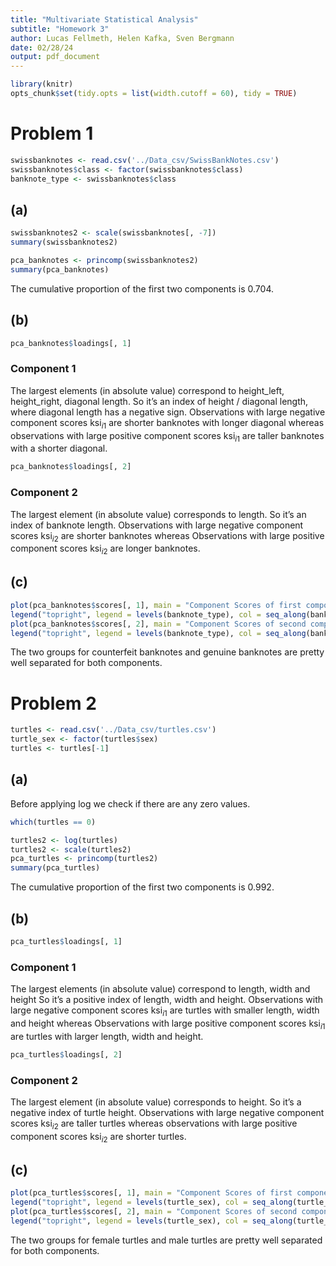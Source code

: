 ```yaml
---
title: "Multivariate Statistical Analysis"
subtitle: "Homework 3"
author: Lucas Fellmeth, Helen Kafka, Sven Bergmann
date: 02/28/24
output: pdf_document
---
```


```r
library(knitr)
opts_chunk$set(tidy.opts = list(width.cutoff = 60), tidy = TRUE)
```

# Problem 1

```r
swissbanknotes <- read.csv('../Data_csv/SwissBankNotes.csv')
swissbanknotes$class <- factor(swissbanknotes$class)
banknote_type <- swissbanknotes$class
```

## (a)

```r
swissbanknotes2 <- scale(swissbanknotes[, -7])
summary(swissbanknotes2)
```
```r
pca_banknotes <- princomp(swissbanknotes2)
summary(pca_banknotes)
```

The cumulative proportion of the first two components is $0.704$.

## (b)

```r
pca_banknotes$loadings[, 1]
```

### Component 1

The largest elements (in absolute value) correspond to height_left, height_right, diagonal length.
So it's an index of height / diagonal length, where diagonal length has a negative sign.
Observations with large negative component scores $\text{ksi}_{i1}$ are shorter banknotes with longer diagonal
whereas observations with large positive component scores $\text{ksi}_{i1}$ are taller banknotes with a shorter diagonal.

```r
pca_banknotes$loadings[, 2]
```

### Component 2

The largest element (in absolute value) corresponds to length.
So it's an index of banknote length.
Observations with large negative component scores $\text{ksi}_{i2}$ are shorter banknotes
whereas Observations with large positive component scores $\text{ksi}_{i2}$ are longer banknotes.

## (c)

```r
plot(pca_banknotes$scores[, 1], main = "Component Scores of first component", col = banknote_type, pch = 16)
legend("topright", legend = levels(banknote_type), col = seq_along(banknote_type), pch = 16)
plot(pca_banknotes$scores[, 2], main = "Component Scores of second component", col = banknote_type, pch = 16)
legend("topright", legend = levels(banknote_type), col = seq_along(banknote_type), pch = 16)
```

The two groups for counterfeit banknotes and genuine banknotes are pretty well separated for both components.

# Problem 2

```r
turtles <- read.csv('../Data_csv/turtles.csv')
turtle_sex <- factor(turtles$sex)
turtles <- turtles[-1]
```

## (a)

Before applying log we check if there are any zero values.

```r
which(turtles == 0)
```
```r
turtles2 <- log(turtles)
turtles2 <- scale(turtles2)
pca_turtles <- princomp(turtles2)
summary(pca_turtles)
```

The cumulative proportion of the first two components is $0.992$.

## (b)

```r
pca_turtles$loadings[, 1]
```

### Component 1

The largest elements (in absolute value) correspond to length, width and height
So it's a positive index of length, width and height.
Observations with large negative component scores $\text{ksi}_{i1}$ are turtles with smaller length,
width and height whereas Observations with large positive component scores $\text{ksi}_{i1}$ are turtles with larger length, width and height.

```r
pca_turtles$loadings[, 2]
```

### Component 2

The largest element (in absolute value) corresponds to height.
So it's a negative index of turtle height.
Observations with large negative component scores $\text{ksi}_{i2}$ are taller turtles
whereas observations with large positive component scores $\text{ksi}_{i2}$ are shorter turtles.


## (c)

```r
plot(pca_turtles$scores[, 1], main = "Component Scores of first component", col = turtle_sex, pch = 16)
legend("topright", legend = levels(turtle_sex), col = seq_along(turtle_sex), pch = 16)
plot(pca_turtles$scores[, 2], main = "Component Scores of second component", col = turtle_sex, pch = 16)
legend("topright", legend = levels(turtle_sex), col = seq_along(turtle_sex), pch = 16)
```

The two groups for female turtles and male turtles are pretty well separated for both components.

